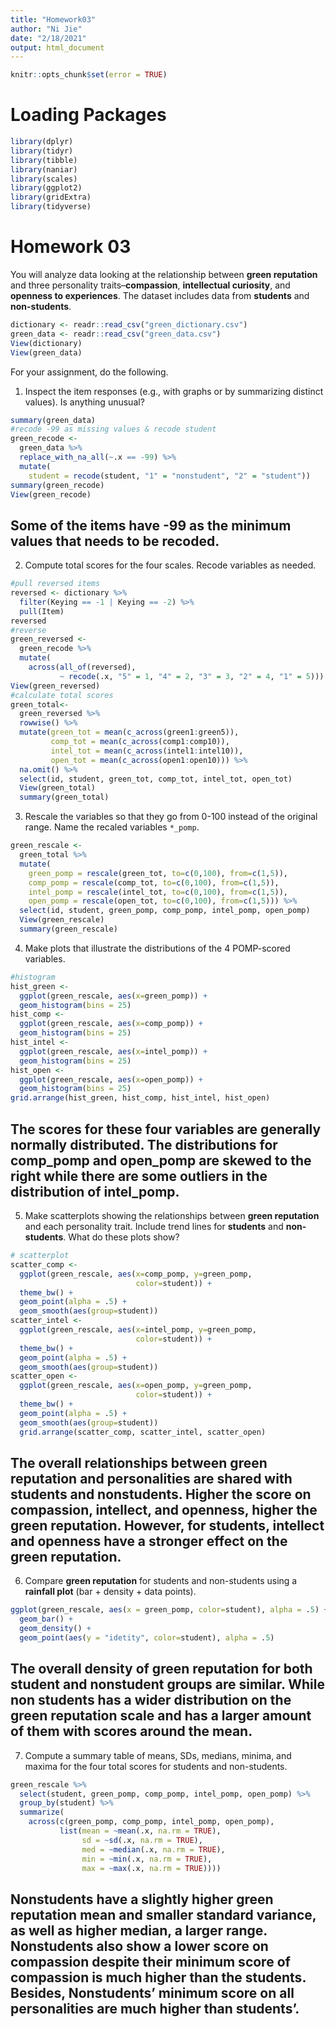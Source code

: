 ```yaml
---
title: "Homework03"
author: "Ni Jie"
date: "2/18/2021"
output: html_document
---
```

```r
knitr::opts_chunk$set(error = TRUE)
```

# Loading Packages

```r
library(dplyr)
library(tidyr)
library(tibble)
library(naniar)
library(scales)
library(ggplot2)
library(gridExtra)
library(tidyverse)
```

# Homework 03

You will analyze data looking at the relationship between **green reputation** and three personality traits--**compassion**, **intellectual curiosity**, and **openness to experiences**.
The dataset includes data from **students** and **non-students**.

```r
dictionary <- readr::read_csv("green_dictionary.csv")
green_data <- readr::read_csv("green_data.csv")
View(dictionary)
View(green_data)
```

For your assignment, do the following.

  1. Inspect the item responses (e.g., with graphs or by summarizing distinct values). 
     Is anything unusual?
  
```r
summary(green_data)
#recode -99 as missing values & recode student
green_recode <-
  green_data %>%
  replace_with_na_all(~.x == -99) %>%
  mutate(
    student = recode(student, "1" = "nonstudent", "2" = "student"))
summary(green_recode)
View(green_recode)
```   
## Some of the items have -99 as the minimum values that needs to be recoded.

  2. Compute total scores for the four scales.
     Recode variables as needed.
  
```r
#pull reversed items
reversed <- dictionary %>%
  filter(Keying == -1 | Keying == -2) %>%
  pull(Item)
reversed
#reverse
green_reversed <-
  green_recode %>%
  mutate(
    across(all_of(reversed),
           ~ recode(.x, "5" = 1, "4" = 2, "3" = 3, "2" = 4, "1" = 5)))
View(green_reversed)
#calculate total scores
green_total<-
  green_reversed %>% 
  rowwise() %>% 
  mutate(green_tot = mean(c_across(green1:green5)),
         comp_tot = mean(c_across(comp1:comp10)),
         intel_tot = mean(c_across(intel1:intel10)),
         open_tot = mean(c_across(open1:open10))) %>% 
  na.omit() %>%
  select(id, student, green_tot, comp_tot, intel_tot, open_tot) 
  View(green_total)
  summary(green_total)
```   
  
  3. Rescale the variables so that they go from 0-100 instead of the original range.
     Name the recaled variables `*_pomp`.
     
```r
green_rescale <-
  green_total %>%
  mutate(
    green_pomp = rescale(green_tot, to=c(0,100), from=c(1,5)),
    comp_pomp = rescale(comp_tot, to=c(0,100), from=c(1,5)),
    intel_pomp = rescale(intel_tot, to=c(0,100), from=c(1,5)),
    open_pomp = rescale(open_tot, to=c(0,100), from=c(1,5))) %>%
  select(id, student, green_pomp, comp_pomp, intel_pomp, open_pomp)
  View(green_rescale)
  summary(green_rescale)
```  
  4. Make plots that illustrate the distributions of the 4 POMP-scored variables.
  
```r
#histogram
hist_green <-
  ggplot(green_rescale, aes(x=green_pomp)) + 
  geom_histogram(bins = 25)
hist_comp <-
  ggplot(green_rescale, aes(x=comp_pomp)) + 
  geom_histogram(bins = 25)
hist_intel <-
  ggplot(green_rescale, aes(x=intel_pomp)) + 
  geom_histogram(bins = 25)
hist_open <-
  ggplot(green_rescale, aes(x=open_pomp)) + 
  geom_histogram(bins = 25)
grid.arrange(hist_green, hist_comp, hist_intel, hist_open)
```  
## The scores for these four variables are generally normally distributed. The distributions for comp_pomp and open_pomp are skewed to the right while there are some outliers in the distribution of intel_pomp.
  
  5. Make scatterplots showing the relationships between **green reputation** and each personality trait.
     Include trend lines for **students** and **non-students**.
     What do these plots show?
     
```r
# scatterplot
scatter_comp <-
  ggplot(green_rescale, aes(x=comp_pomp, y=green_pomp, 
                            color=student)) + 
  theme_bw() +
  geom_point(alpha = .5) +
  geom_smooth(aes(group=student))
scatter_intel <-
  ggplot(green_rescale, aes(x=intel_pomp, y=green_pomp, 
                            color=student)) + 
  theme_bw() +
  geom_point(alpha = .5) +
  geom_smooth(aes(group=student))
scatter_open <-
  ggplot(green_rescale, aes(x=open_pomp, y=green_pomp, 
                            color=student)) + 
  theme_bw() +
  geom_point(alpha = .5) +
  geom_smooth(aes(group=student))
  grid.arrange(scatter_comp, scatter_intel, scatter_open)
```     
## The overall relationships between green reputation and personalities are shared with students and nonstudents. Higher the score on compassion, intellect, and openness, higher the green reputation. However, for students, intellect and openness have a stronger effect on the green reputation.

  6. Compare **green reputation** for students and non-students using a **rainfall plot** (bar + density + data points).
  
```r
ggplot(green_rescale, aes(x = green_pomp, color=student), alpha = .5) +
  geom_bar() +
  geom_density() +
  geom_point(aes(y = "idetity", color=student), alpha = .5)
```     

## The overall density of green reputation for both student and nonstudent groups are similar. While non students has a wider distribution on the green reputation scale and has a larger amount of them with scores around the mean.

  7. Compute a summary table of means, SDs, medians, minima, and maxima for the four total scores for students and non-students.
  
```r
green_rescale %>%
  select(student, green_pomp, comp_pomp, intel_pomp, open_pomp) %>%
  group_by(student) %>%
  summarize(
    across(c(green_pomp, comp_pomp, intel_pomp, open_pomp),
           list(mean = ~mean(.x, na.rm = TRUE),
                sd = ~sd(.x, na.rm = TRUE),
                med = ~median(.x, na.rm = TRUE),
                min = ~min(.x, na.rm = TRUE),
                max = ~max(.x, na.rm = TRUE))))
```     

## Nonstudents have a slightly higher green reputation mean and smaller standard variance, as well as higher median, a larger range. Nonstudents also show a lower score on compassion despite their minimum score of compassion is much higher than the students. Besides, Nonstudents' minimum score on all personalities are much higher than students'.
